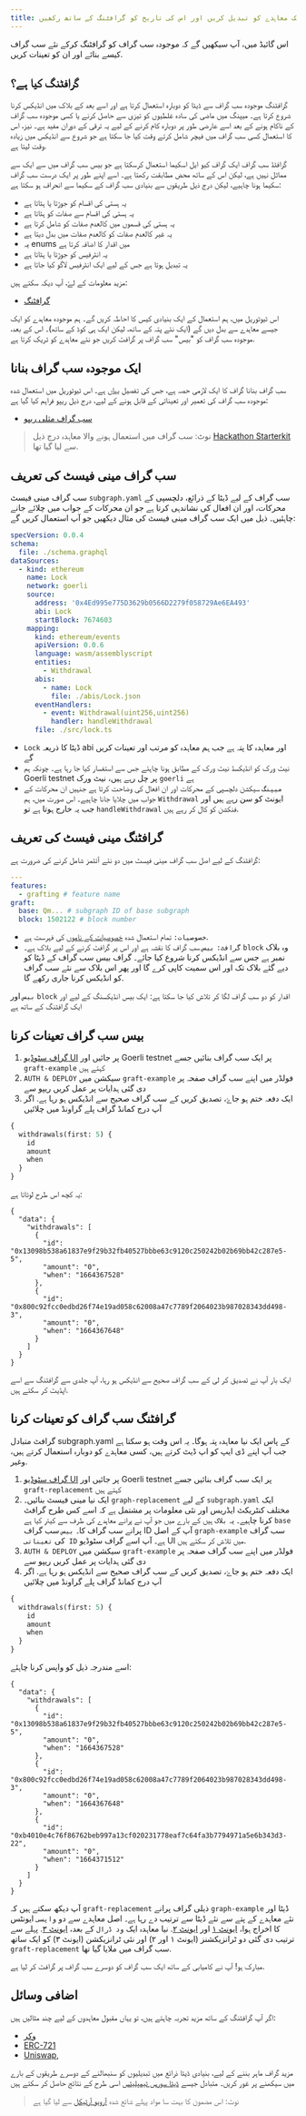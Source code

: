 ```yaml
---
title: ایک معاہدے کو تبدیل کریں اور اس کی تاریخ کو گرافٹنگ کے ساتھ رکھیں
---
```


اس گائیڈ میں، آپ سیکھیں گے کہ موجودہ سب گراف کو گرافٹنگ کرکے نئے سب گراف کیسے بنائے اور ان کو تعینات کریں.

## گرافٹنگ کیا ہے؟

گرافٹنگ موجودہ سب گراف سے ڈیٹا کو دوبارہ استعمال کرتا ہے اور اسے بعد کے بلاک میں انڈیکس کرنا شروع کرتا ہے۔ میپنگ میں ماضی کی سادہ غلطیوں کو تیزی سے حاصل کرنے یا کسی موجودہ سب گراف کے ناکام ہونے کے بعد اسے عارضی طور پر دوبارہ کام کرنے کے لیے یہ ترقی کے دوران مفید ہے۔ نیز، اس کا استعمال کسی سب گراف میں فیچر شامل کرتے وقت کیا جا سکتا ہے جو شروع سے انڈیکس میں زیادہ وقت لیتا ہے.

گرافٹڈ سب گراف ایک گراف کیو ایل اسکیما استعمال کرسکتا ہے جو بیس سب گراف میں سے ایک سے مماثل نہیں ہے، لیکن اس کے ساتھ محض مطابقت رکھتا ہے۔ اسے اپنے طور پر ایک درست سب گراف سکیما ہونا چاہیے، لیکن درج ذیل طریقوں سے بنیادی سب گراف کے سکیما سے انحراف ہو سکتا ہے:

- یہ ہستی کی اقسام کو جوڑتا یا ہٹاتا ہے
- یہ ہستی کی اقسام سے صفات کو ہٹاتا ہے
- یہ ہستی کی قسموں میں کالعدم صفات کو شامل کرتا ہے
- یہ غیر کالعدم صفات کو کالعدم صفات میں بدل دیتا ہے
- یہ enums میں اقدار کا اضافہ کرتا ہے
- یہ انٹرفیس کو جوڑتا یا ہٹاتا ہے
- یہ تبدیل ہوتا ہے جس کے لیے ایک انٹرفیس لاگو کیا جاتا ہے

مزید معلومات کے لۓ، آپ دیکہ سکتے ہیں:

- [گرافٹنگ](https://thegraph.com/docs/en/developing/creating-a-subgraph#grafting-onto-existing-subgraphs)

اس ٹیوٹوریل میں، ہم استعمال کے ایک بنیادی کیس کا احاطہ کریں گے۔ ہم موجودہ معاہدے کو ایک جیسے معاہدے سے بدل دیں گے (ایک نئے پتہ کے ساتھ، لیکن ایک ہی کوڈ کے ساتھ)۔ اس کے بعد، موجودہ سب گراف کو "بیس" سب گراف پر گرافٹ کریں جو نئے معاہدے کو ٹریک کرتا ہے.

## ایک موجودہ سب گراف بنانا

سب گراف بنانا گراف کا ایک لازمی حصہ ہے، جس کی تفصیل [یہاں](http://localhost:3000/en/cookbook/quick-start/) ہے۔ اس ٹیوٹوریل میں استعمال شدہ موجودہ سب گراف کی تعمیر اور تعیناتی کے قابل ہونے کے لیے، درج ذیل ریپو فراہم کیا گیا ہے:

- [سب گراف مثلی ریپو](https://github.com/t-proctor/grafting-tutorial)

> نوٹ: سب گراف میں استعمال ہونے والا معاہدہ درج ذیل [Hackathon Starterkit](https://github.com/schmidsi/hackathon-starterkit) سے لیا گیا تھا.

## سب گراف مینی فیسٹ کی تعریف

سب گراف مینی فیسٹ `subgraph.yaml` سب گراف کے لیے ڈیٹا کے ذرائع، دلچسپی کے محرکات، اور ان افعال کی نشاندہی کرتا ہے جو ان محرکات کے جواب میں چلائے جانے چاہئیں۔ ذیل میں ایک سب گراف مینی فیسٹ کی مثال دیکھیں جو آپ استعمال کریں گے:

```yaml
specVersion: 0.0.4
schema:
  file: ./schema.graphql
dataSources:
  - kind: ethereum
    name: Lock
    network: goerli
    source:
      address: '0x4Ed995e775D3629b0566D2279f058729Ae6EA493'
      abi: Lock
      startBlock: 7674603
    mapping:
      kind: ethereum/events
      apiVersion: 0.0.6
      language: wasm/assemblyscript
      entities:
        - Withdrawal
      abis:
        - name: Lock
          file: ./abis/Lock.json
      eventHandlers:
        - event: Withdrawal(uint256,uint256)
          handler: handleWithdrawal
      file: ./src/lock.ts
```

- `Lock` ڈیٹا کا ذریعہ abi اور معاہدہ کا پتہ ہے جب ہم معاہدہ کو مرتب اور تعینات کریں گے
- نیٹ ورک کو انڈیکسڈ نیٹ ورک کے مطابق ہونا چاہئے جس سے استفسار کیا جا رہا ہے۔ چونکہ ہم Goerli testnet پر چل رہے ہیں، نیٹ ورک `goerli` ہے
- `میپنگ` سیکشن دلچسپی کے محرکات اور ان افعال کی وضاحت کرتا ہے جنہیں ان محرکات کے جواب میں چلایا جانا چاہیے۔ اس صورت میں، ہم `Withdrawal` ایونٹ کو سن رہے ہیں اور جب یہ خارج ہوتا ہے تو `handleWithdrawal` فنکشن کو کال کر رہے ہیں.

## گرافٹنگ مینی فیسٹ کی تعریف

گرافٹنگ کے لیے اصل سب گراف مینی فیسٹ میں دو نئے آئٹمز شامل کرنے کی ضرورت ہے:

```yaml
---
features:
  - grafting # feature name
graft:
  base: Qm... # subgraph ID of base subgraph
  block: 1502122 # block number
```

- `خصوصیات:` تمام استعمال شدہ [خصوصیات کے ناموں](developing/creating-a-subgraph/#experimental-features) کی فہرست ہے.
- `گرافٹ:` `بیس` سب گراف کا نقشہ ہے اور اس پر گرافٹ کرنے کے لیے بلاک ہے۔ `block` وہ بلاک نمبر ہے جس سے انڈیکس کرنا شروع کیا جائے۔ گراف بیس سب گراف کے ڈیٹا کو دیے گئے بلاک تک اور اس سمیت کاپی کرے گا اور پھر اس بلاک سے نئے سب گراف کو انڈیکس کرنا جاری رکھے گا.

`بیس` اور `block` اقدار کو دو سب گراف لگا کر تلاش کیا جا سکتا ہے: ایک بیس انڈیکسنگ کے لیے اور ایک گرافٹنگ کے ساتھ ہے

## بیس سب گراف تعینات کرنا

1. [گراف سٹوڈیو UI](https://thegraph.com/studio/) پر جائیں اور Goerli testnet پر ایک سب گراف بنائیں جسے `graft-example` کہتے ہیں
2. `AUTH & DEPLOY` سیکشن میں `graft-example` فولڈر میں اپنے سب گراف صفحہ پر دی گئی ہدایات پر عمل کریں ریپو سے
3. ایک دفعہ ختم ہو جاۓ، تصدیق کریں کے سب گراف صحیح سے انڈیکس ہو رہا ہے. اگر آپ درج کمانڈ گراف پلے گراونڈ میں چلائیں

```graphql
{
  withdrawals(first: 5) {
    id
    amount
    when
  }
}
```

یہ کچھ اس طرح لوٹاتا ہے:

```
{
  "data": {
    "withdrawals": [
      {
        "id": "0x13098b538a61837e9f29b32fb40527bbbe63c9120c250242b02b69bb42c287e5-5",
        "amount": "0",
        "when": "1664367528"
      },
      {
        "id": "0x800c92fcc0edbd26f74e19ad058c62008a47c7789f2064023b987028343dd498-3",
        "amount": "0",
        "when": "1664367648"
      }
    ]
  }
}
```

ایک بار آپ نے تصدیق کر لی کے سب گراف صحیح سے انڈیکس ہو رہا، آپ جلدی سے گرافٹنگ سے اسے اپڈیٹ کر سکتے ہیں.

## گرافٹنگ سب گراف کو تعینات کرنا

گرافٹ متبادل subgraph.yaml کے پاس ایک نیا معاہدہ پتہ ہوگا۔ یہ اس وقت ہو سکتا ہے جب آپ اپنے ڈی ایپ کو اپ ڈیٹ کرتے ہیں، کسی معاہدے کو دوبارہ استعمال کرتے ہیں، وغیر.

1. [گراف سٹوڈیو UI](https://thegraph.com/studio/) پر جائیں اور Goerli testnet پر ایک سب گراف بنائیں جسے `graft-replacement` کہتے ہیں
2. ایک نیا مینی فیسٹ بنائیں۔ `graph-replacement` کے لیے `subgraph.yaml` ایک مختلف کنٹریکٹ ایڈریس اور نئی معلومات پر مشتمل ہے کہ اسے کس طرح گرافٹ کرنا چاہیے۔ یہ `بلاک` ہیں کے بارے میں جو آپ نے پرانے معاہدے کی طرف سے کیئر کیا ہے `base` پرانے سب گراف کا۔ `بیس` سب گراف ID آپ کے اصل `graph-example` سب گراف کی `تعیناتی ID` ہے۔ آپ اسے گراف سٹوڈیو UI میں تلاش کر سکتے ہیں.
3. `AUTH & DEPLOY` سیکشن میں `graft-example` فولڈر میں اپنے سب گراف صفحہ پر دی گئی ہدایات پر عمل کریں ریپو سے
4. ایک دفعہ ختم ہو جاۓ، تصدیق کریں کے سب گراف صحیح سے انڈیکس ہو رہا ہے. اگر آپ درج کمانڈ گراف پلے گراونڈ میں چلائیں

```graphql
{
  withdrawals(first: 5) {
    id
    amount
    when
  }
}
```

اسے مندرجہ ذیل کو واپس کرنا چاہئے:

```
{
  "data": {
    "withdrawals": [
      {
        "id": "0x13098b538a61837e9f29b32fb40527bbbe63c9120c250242b02b69bb42c287e5-5",
        "amount": "0",
        "when": "1664367528"
      },
      {
        "id": "0x800c92fcc0edbd26f74e19ad058c62008a47c7789f2064023b987028343dd498-3",
        "amount": "0",
        "when": "1664367648"
      },
      {
        "id": "0xb4010e4c76f86762beb997a13cf020231778eaf7c64fa3b7794971a5e6b343d3-22",
        "amount": "0",
        "when": "1664371512"
      }
    ]
  }
}
```

آپ دیکھ سکتے ہیں کہ `graft-replacement` ذیلی گراف پرانے `graph-example` ڈیٹا اور نئے معاہدے کے پتے سے نئے ڈیٹا سے ترتیب دے رہا ہے۔ اصل معاہدے سے دو `واپسی` ایونٹس کا اخراج ہوا، [ایونٹ ۱](https://goerli.etherscan.io/tx/0x800c92fcc0edbd26f74e19ad058c62008a47c7789f2064023b987028343dd498) اور [ایونٹ ۲](https://goerli.etherscan.io/address/0x4ed995e775d3629b0566d2279f058729ae6ea493). نیا معاہدہ ایک `ود ڈرال` کے بعد، [ایونٹ ۳](https://goerli.etherscan.io/tx/0xb4010e4c76f86762beb997a13cf020231778eaf7c64fa3b7794971a5e6b343d3). پہلے سے ترتیب دی گئی دو ٹرانزیکشنز (ایونٹ ۱ اور ۲) اور نئی ٹرانزیکشن (ایونٹ ۳) کو ایک ساتھ `graft-replacement` سب گراف میں ملایا گیا تھا.

مبارک ہو! آپ نے کامیابی کے ساتھ ایک سب گراف کو دوسرے سب گراف پر گرافٹ کر لیا ہے.

## اضافی وسائل

اگر آپ گرافٹنگ کے ساتھ مزید تجربہ چاہتے ہیں، تو یہاں مقبول معاہدوں کے لیے چند مثالیں ہیں:

- [وکر](https://github.com/messari/subgraphs/blob/master/subgraphs/curve-finance/protocols/curve-finance/templates/curve.template.yaml)
- [ERC-721](https://github.com/messari/subgraphs/blob/master/subgraphs/erc721-metadata/subgraph.yaml)
- [Uniswap](https://github.com/messari/subgraphs/blob/master/subgraphs/uniswap-v3/protocols/uniswap-v3/config/templates/uniswap.v3.template.yaml),

مزید گراف ماہر بننے کے لیے، بنیادی ڈیٹا ذرائع میں تبدیلیوں کو سنبھالنے کے دوسرے طریقوں کے بارے میں سیکھنے پر غور کریں۔ متبادل جیسے [ڈیٹا سورس ٹیمپلیٹس](developing/creating-a-subgraph/#data-source-templates) اسی طرح کے نتائج حاصل کر سکتے ہیں

> نوٹ: اس مضمون کا بہت سا مواد پہلے شائع شدہ [آرویو آرٹیکل](/cookbook/arweave/) سے لیا گیا ہے
